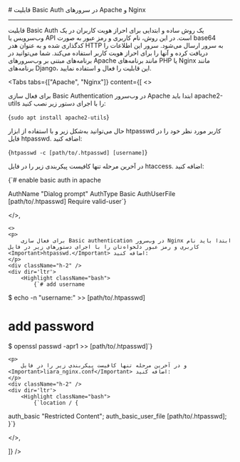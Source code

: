 

<Layout>
<Head>
<title>مستندات راه‌اندازی قابلیت Basic Auth در Apache و Nginx  - لیارا</title>

<meta property="og:title" content="مستندات خدمات رایانش ابری لیارا" />
<meta property="og:description" content="مستندات مربوط به آشنایی با قابلیت Basic Auth و راه‌اندازی آن در Apache web server و Nginx"  />
<meta property="og:image" content="https://files.liara.ir/liara/logos/liara-poster.jpg" />
</Head>
# قابلیت Basic Auth در سرورهای Apache و Nginx
<hr className="mb-2" />

قابلیت Basic Auth یک روش ساده و ابتدایی برای احراز هویت کاربران در یک وب‌سرویس یا API است. در این روش، نام کاربری و رمز عبور به صورت base64 کدگذاری شده و به عنوان هدر HTTP به سرور ارسال می‌شود. سرور این اطلاعات را دریافت کرده و آنها را برای احراز هویت کاربر استفاده می‌کند.
شما می‌توانید در برنامه‌های مبتنی بر وب‌سرورهای Apache مانند برنامه‌های PHP یا Nginx مانند برنامه‌های Django، این قابلیت را فعال و استفاده نمایید.
<div className='h-2' />

<Tabs 
    tabs={["Apache", "Nginx"]} 
    content={[
    <>
    <p>
        برای فعال سازی Basic Authentication در وب‌سرور Apache ابتدا باید <Important>apache2-utils</Important> را با اجرای دستور زیر نصب کنید:
    </p>
    <div className="h-2" />
    <div dir='ltr'>
        <Highlight className="bash">
            {`sudo apt install apache2-utils`}
        </Highlight>
    </div>
    <div className="h-2" />
    <p>
        حال می‌توانید به‌شکل زیر و با استفاده از ابزار <Important>htpasswd</Important> کاربر مورد نظر خود را در فایل <Important>htpasswd.</Important> اضافه کنید:
    </p>
    <div className="h-2" />
    <div dir='ltr'>
        <Highlight className="bash">
            {`htpasswd -c [path/to/.htpasswd] [username]`}
        </Highlight>
    </div>
    <div className="h-2" />
    <p>
        در آخرین مرحله تنها کافیست پیکربندی زیر را در فایل <Important>htaccess.</Important> اضافه کنید:
    </p>
    <div className="h-2" />
    <div dir='ltr'>
        <Highlight className="bash">
            {`# enable basic auth in apache 

AuthName "Dialog prompt"
AuthType Basic
AuthUserFile [path/to/.htpasswd]
Require valid-user`}
        </Highlight>
    </div>
    <div className="h-2" />
    </>,

    <>
    <p>
        برای فعال سازی Basic authentication در وب‌سرور Nginx ابتدا باید نام کاربری و رمز عبور دلخواه‌تان را با اجرای دستورهای زیر در فایل <Important>htpasswd.</Important> اضافه کنید:
    </p>
    <div className="h-2" />
    <div dir='ltr'>
        <Highlight className="bash">
            {`# add username
$ echo -n "username:" >> [path/to/.htpasswd]

# add password
$ openssl passwd -apr1 >> [path/to/.htpasswd]`}
        </Highlight>
    </div>
    <div className="h-2" />

    <p>
        و در آخرین مرحله تنها کافیست پیکربندی زیر را در فایل <Important>liara_nginx.conf</Important> اضافه کنید:
    </p>
    <div className="h-2" />
    <div dir='ltr'>
        <Highlight className="bash">
            {`location / {
  auth_basic "Restricted Content";
  auth_basic_user_file [path/to/.htpasswd];
}`}
        </Highlight>
    </div>
    <div className="h-2" />
    </>,

]} 
/>

</Layout>